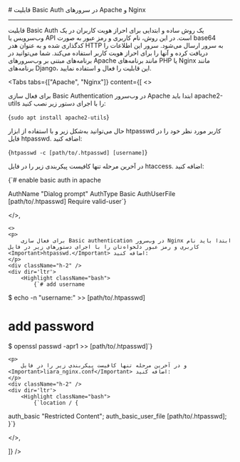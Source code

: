 

<Layout>
<Head>
<title>مستندات راه‌اندازی قابلیت Basic Auth در Apache و Nginx  - لیارا</title>

<meta property="og:title" content="مستندات خدمات رایانش ابری لیارا" />
<meta property="og:description" content="مستندات مربوط به آشنایی با قابلیت Basic Auth و راه‌اندازی آن در Apache web server و Nginx"  />
<meta property="og:image" content="https://files.liara.ir/liara/logos/liara-poster.jpg" />
</Head>
# قابلیت Basic Auth در سرورهای Apache و Nginx
<hr className="mb-2" />

قابلیت Basic Auth یک روش ساده و ابتدایی برای احراز هویت کاربران در یک وب‌سرویس یا API است. در این روش، نام کاربری و رمز عبور به صورت base64 کدگذاری شده و به عنوان هدر HTTP به سرور ارسال می‌شود. سرور این اطلاعات را دریافت کرده و آنها را برای احراز هویت کاربر استفاده می‌کند.
شما می‌توانید در برنامه‌های مبتنی بر وب‌سرورهای Apache مانند برنامه‌های PHP یا Nginx مانند برنامه‌های Django، این قابلیت را فعال و استفاده نمایید.
<div className='h-2' />

<Tabs 
    tabs={["Apache", "Nginx"]} 
    content={[
    <>
    <p>
        برای فعال سازی Basic Authentication در وب‌سرور Apache ابتدا باید <Important>apache2-utils</Important> را با اجرای دستور زیر نصب کنید:
    </p>
    <div className="h-2" />
    <div dir='ltr'>
        <Highlight className="bash">
            {`sudo apt install apache2-utils`}
        </Highlight>
    </div>
    <div className="h-2" />
    <p>
        حال می‌توانید به‌شکل زیر و با استفاده از ابزار <Important>htpasswd</Important> کاربر مورد نظر خود را در فایل <Important>htpasswd.</Important> اضافه کنید:
    </p>
    <div className="h-2" />
    <div dir='ltr'>
        <Highlight className="bash">
            {`htpasswd -c [path/to/.htpasswd] [username]`}
        </Highlight>
    </div>
    <div className="h-2" />
    <p>
        در آخرین مرحله تنها کافیست پیکربندی زیر را در فایل <Important>htaccess.</Important> اضافه کنید:
    </p>
    <div className="h-2" />
    <div dir='ltr'>
        <Highlight className="bash">
            {`# enable basic auth in apache 

AuthName "Dialog prompt"
AuthType Basic
AuthUserFile [path/to/.htpasswd]
Require valid-user`}
        </Highlight>
    </div>
    <div className="h-2" />
    </>,

    <>
    <p>
        برای فعال سازی Basic authentication در وب‌سرور Nginx ابتدا باید نام کاربری و رمز عبور دلخواه‌تان را با اجرای دستورهای زیر در فایل <Important>htpasswd.</Important> اضافه کنید:
    </p>
    <div className="h-2" />
    <div dir='ltr'>
        <Highlight className="bash">
            {`# add username
$ echo -n "username:" >> [path/to/.htpasswd]

# add password
$ openssl passwd -apr1 >> [path/to/.htpasswd]`}
        </Highlight>
    </div>
    <div className="h-2" />

    <p>
        و در آخرین مرحله تنها کافیست پیکربندی زیر را در فایل <Important>liara_nginx.conf</Important> اضافه کنید:
    </p>
    <div className="h-2" />
    <div dir='ltr'>
        <Highlight className="bash">
            {`location / {
  auth_basic "Restricted Content";
  auth_basic_user_file [path/to/.htpasswd];
}`}
        </Highlight>
    </div>
    <div className="h-2" />
    </>,

]} 
/>

</Layout>